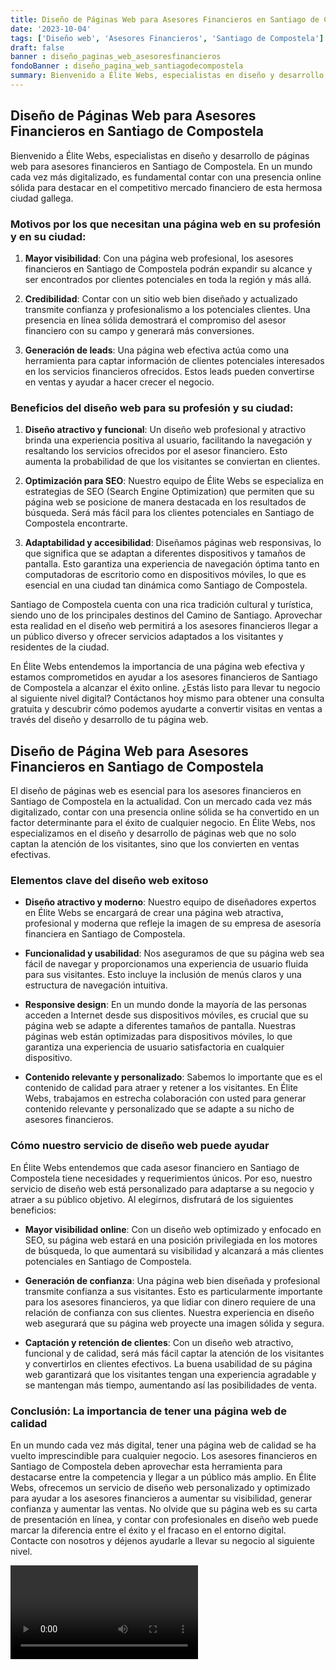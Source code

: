 ```yaml
---
title: Diseño de Páginas Web para Asesores Financieros en Santiago de Compostela
date: '2023-10-04'
tags: ['Diseño web', 'Asesores Financieros', 'Santiago de Compostela']
draft: false
banner : diseño_paginas_web_asesoresfinancieros
fondoBanner : diseño_pagina_web_santiagodecompostela
summary: Bienvenido a Élite Webs, especialistas en diseño y desarrollo de páginas web para asesores financieros en Santiago de Compostela. En un mundo cada vez más digitalizado, es fundamental contar con una presencia online sólida para destacar en el competitivo mercado financiero de esta hermosa ciudad gallega.
---
```


## Diseño de Páginas Web para Asesores Financieros en Santiago de Compostela

Bienvenido a Élite Webs, especialistas en diseño y desarrollo de páginas web para asesores financieros en Santiago de Compostela. En un mundo cada vez más digitalizado, es fundamental contar con una presencia online sólida para destacar en el competitivo mercado financiero de esta hermosa ciudad gallega.

### Motivos por los que necesitan una página web en su profesión y en su ciudad:

1. **Mayor visibilidad**: Con una página web profesional, los asesores financieros en Santiago de Compostela podrán expandir su alcance y ser encontrados por clientes potenciales en toda la región y más allá.

2. **Credibilidad**: Contar con un sitio web bien diseñado y actualizado transmite confianza y profesionalismo a los potenciales clientes. Una presencia en línea sólida demostrará el compromiso del asesor financiero con su campo y generará más conversiones.

3. **Generación de leads**: Una página web efectiva actúa como una herramienta para captar información de clientes potenciales interesados en los servicios financieros ofrecidos. Estos leads pueden convertirse en ventas y ayudar a hacer crecer el negocio.

### Beneficios del diseño web para su profesión y su ciudad:

1. **Diseño atractivo y funcional**: Un diseño web profesional y atractivo brinda una experiencia positiva al usuario, facilitando la navegación y resaltando los servicios ofrecidos por el asesor financiero. Esto aumenta la probabilidad de que los visitantes se conviertan en clientes.

2. **Optimización para SEO**: Nuestro equipo de Élite Webs se especializa en estrategias de SEO (Search Engine Optimization) que permiten que su página web se posicione de manera destacada en los resultados de búsqueda. Será más fácil para los clientes potenciales en Santiago de Compostela encontrarte.

3. **Adaptabilidad y accesibilidad**: Diseñamos páginas web responsivas, lo que significa que se adaptan a diferentes dispositivos y tamaños de pantalla. Esto garantiza una experiencia de navegación óptima tanto en computadoras de escritorio como en dispositivos móviles, lo que es esencial en una ciudad tan dinámica como Santiago de Compostela.

Santiago de Compostela cuenta con una rica tradición cultural y turística, siendo uno de los principales destinos del Camino de Santiago. Aprovechar esta realidad en el diseño web permitirá a los asesores financieros llegar a un público diverso y ofrecer servicios adaptados a los visitantes y residentes de la ciudad.

En Élite Webs entendemos la importancia de una página web efectiva y estamos comprometidos en ayudar a los asesores financieros de Santiago de Compostela a alcanzar el éxito online. ¿Estás listo para llevar tu negocio al siguiente nivel digital? Contáctanos hoy mismo para obtener una consulta gratuita y descubrir cómo podemos ayudarte a convertir visitas en ventas a través del diseño y desarrollo de tu página web.

<GifSeo />

<Cta />

## Diseño de Página Web para Asesores Financieros en Santiago de Compostela

El diseño de páginas web es esencial para los asesores financieros en Santiago de Compostela en la actualidad. Con un mercado cada vez más digitalizado, contar con una presencia online sólida se ha convertido en un factor determinante para el éxito de cualquier negocio. En Élite Webs, nos especializamos en el diseño y desarrollo de páginas web que no solo captan la atención de los visitantes, sino que los convierten en ventas efectivas.

### Elementos clave del diseño web exitoso

- **Diseño atractivo y moderno**: Nuestro equipo de diseñadores expertos en Élite Webs se encargará de crear una página web atractiva, profesional y moderna que refleje la imagen de su empresa de asesoría financiera en Santiago de Compostela.

- **Funcionalidad y usabilidad**: Nos aseguramos de que su página web sea fácil de navegar y proporcionamos una experiencia de usuario fluida para sus visitantes. Esto incluye la inclusión de menús claros y una estructura de navegación intuitiva.

- **Responsive design**: En un mundo donde la mayoría de las personas acceden a Internet desde sus dispositivos móviles, es crucial que su página web se adapte a diferentes tamaños de pantalla. Nuestras páginas web están optimizadas para dispositivos móviles, lo que garantiza una experiencia de usuario satisfactoria en cualquier dispositivo.

- **Contenido relevante y personalizado**: Sabemos lo importante que es el contenido de calidad para atraer y retener a los visitantes. En Élite Webs, trabajamos en estrecha colaboración con usted para generar contenido relevante y personalizado que se adapte a su nicho de asesores financieros.

### Cómo nuestro servicio de diseño web puede ayudar

En Élite Webs entendemos que cada asesor financiero en Santiago de Compostela tiene necesidades y requerimientos únicos. Por eso, nuestro servicio de diseño web está personalizado para adaptarse a su negocio y atraer a su público objetivo. Al elegirnos, disfrutará de los siguientes beneficios:

- **Mayor visibilidad online**: Con un diseño web optimizado y enfocado en SEO, su página web estará en una posición privilegiada en los motores de búsqueda, lo que aumentará su visibilidad y alcanzará a más clientes potenciales en Santiago de Compostela.

- **Generación de confianza**: Una página web bien diseñada y profesional transmite confianza a sus visitantes. Esto es particularmente importante para los asesores financieros, ya que lidiar con dinero requiere de una relación de confianza con sus clientes. Nuestra experiencia en diseño web asegurará que su página web proyecte una imagen sólida y segura.

- **Captación y retención de clientes**: Con un diseño web atractivo, funcional y de calidad, será más fácil captar la atención de los visitantes y convertirlos en clientes efectivos. La buena usabilidad de su página web garantizará que los visitantes tengan una experiencia agradable y se mantengan más tiempo, aumentando así las posibilidades de venta.

### Conclusión: La importancia de tener una página web de calidad

En un mundo cada vez más digital, tener una página web de calidad se ha vuelto imprescindible para cualquier negocio. Los asesores financieros en Santiago de Compostela deben aprovechar esta herramienta para destacarse entre la competencia y llegar a un público más amplio. En Élite Webs, ofrecemos un servicio de diseño web personalizado y optimizado para ayudar a los asesores financieros a aumentar su visibilidad, generar confianza y aumentar las ventas. No olvide que su página web es su carta de presentación en línea, y contar con profesionales en diseño web puede marcar la diferencia entre el éxito y el fracaso en el entorno digital. Contacte con nosotros y déjenos ayudarle a llevar su negocio al siguiente nivel.

<Video />

<CtaBot job='Asesores Financieros' city='Santiago de Compostela'/>

<Gmaps query='Santiago de Compostela+españa+maps' />